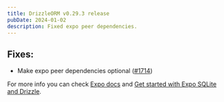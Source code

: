 ```yaml
---
title: DrizzleORM v0.29.3 release
pubDate: 2024-01-02
description: Fixed expo peer dependencies.
---
```


## Fixes: 

- Make expo peer dependencies optional ([#1714](https://github.com/drizzle-team/drizzle-orm/pull/1714))

For more info you can check [Expo docs](https://expo.dev/) and [Get started with Expo SQLite and Drizzle](/docs/get-started-sqlite#expo-sqlite).
